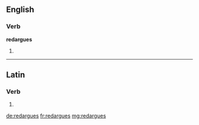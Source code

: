 ==English==

===Verb===
'''redargues'''

# {{third-person singular of|redargue}}

----

==Latin==

===Verb===
{{la-verb-form|redarguēs}}

# {{conjugation of|redarguo|redarguō|2|s|fut|act|ind|lang=la}}

[[de:redargues]]
[[fr:redargues]]
[[mg:redargues]]